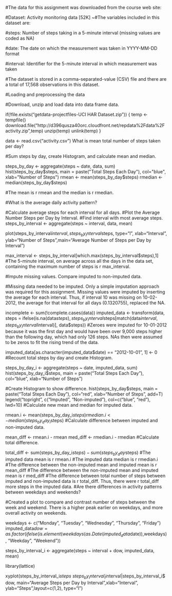 

#The data for this assignment was downloaded from the course web site:

#Dataset: Activity monitoring data [52K]
~#The variables included in this dataset are:

#steps: Number of steps taking in a 5-minute interval (missing values are coded as NA)

#date: The date on which the measurement was taken in YYYY-MM-DD format

#interval: Identifier for the 5-minute interval in which measurement was taken

#The dataset is stored in a comma-separated-value (CSV) file and there are a total of 17,568 observations in this dataset.

#Loading and preprocessing the data

#Download, unzip and load data into data frame data.

if(!file.exists("getdata-projectfiles-UCI HAR Dataset.zip")) {
temp <- tempfile()
download.file("http://d396qusza40orc.cloudfront.net/repdata%2Fdata%2Factivity.zip",temp)
unzip(temp)
unlink(temp)
}

data <- read.csv("activity.csv")
What is mean total number of steps taken per day?

#Sum steps by day, create Histogram, and calculate mean and median.

steps_by_day <- aggregate(steps ~ date, data, sum)
hist(steps_by_day$steps, main = paste("Total Steps Each Day"), col="blue", xlab="Number of Steps")
rmean <- mean(steps_by_day$steps)
rmedian <- median(steps_by_day$steps)

#The mean is r rmean and the median is r rmedian.

#What is the average daily activity pattern?

#Calculate average steps for each interval for all days.
#Plot the Average Number Steps per Day by Interval.
#Find interval with most average steps.
steps_by_interval <- aggregate(steps ~ interval, data, mean)

plot(steps_by_interval$interval,steps_by_interval$steps, type="l", xlab="Interval", ylab="Number of Steps",main="Average Number of Steps per Day by Interval")

max_interval <- steps_by_interval[which.max(steps_by_interval$steps),1]
#The 5-minute interval, on average across all the days in the data set, containing the maximum number of steps is r max_interval.

#Impute missing values. Compare imputed to non-imputed data.

#Missing data needed to be imputed. Only a simple imputation approach was required for this assignment. Missing values were imputed by inserting the average for each interval. Thus, if interval 10 was missing on 10-02-2012, the average for that interval for all days (0.1320755), replaced the NA.

incomplete <- sum(!complete.cases(data))
imputed_data <- transform(data, steps = ifelse(is.na(data$steps), steps_by_interval$steps[match(data$interval, steps_by_interval$interval)], data$steps))
#Zeroes were imputed for 10-01-2012 because it was the first day and would have been over 9,000 steps higher than the following day, which had only 126 steps. NAs then were assumed to be zeros to fit the rising trend of the data.

imputed_data[as.character(imputed_data$date) == "2012-10-01", 1] <- 0
#Recount total steps by day and create Histogram.

steps_by_day_i <- aggregate(steps ~ date, imputed_data, sum)
hist(steps_by_day_i$steps, main = paste("Total Steps Each Day"), col="blue", xlab="Number of Steps")

#Create Histogram to show difference. 
hist(steps_by_day$steps, main = paste("Total Steps Each Day"), col="red", xlab="Number of Steps", add=T)
legend("topright", c("Imputed", "Non-imputed"), col=c("blue", "red"), lwd=10)
#Calculate new mean and median for imputed data.

rmean.i <- mean(steps_by_day_i$steps)
rmedian.i <- median(steps_by_day_i$steps)
#Calculate difference between imputed and non-imputed data.

mean_diff <- rmean.i - rmean
med_diff <- rmedian.i - rmedian
#Calculate total difference.

total_diff <- sum(steps_by_day_i$steps) - sum(steps_by_day$steps)
#The imputed data mean is r rmean.i
#The imputed data median is r rmedian.i
#The difference between the non-imputed mean and imputed mean is r mean_diff
#The difference between the non-imputed mean and imputed mean is r med_diff
#The difference between total number of steps between imputed and non-imputed data is r total_diff. Thus, there were r total_diff more steps in the imputed data.
#Are there differences in activity patterns between weekdays and weekends?

#Created a plot to compare and contrast number of steps between the week and weekend. There is a higher peak earlier on weekdays, and more overall activity on weekends.

weekdays <- c("Monday", "Tuesday", "Wednesday", "Thursday", 
"Friday")
imputed_data$dow = as.factor(ifelse(is.element(weekdays(as.Date(imputed_data$date)),weekdays), "Weekday", "Weekend"))

steps_by_interval_i <- aggregate(steps ~ interval + dow, imputed_data, mean)

library(lattice)

xyplot(steps_by_interval_i$steps ~ steps_by_interval_i$interval|steps_by_interval_i$dow, main="Average Steps per Day by Interval",xlab="Interval", ylab="Steps",layout=c(1,2), type="l")
